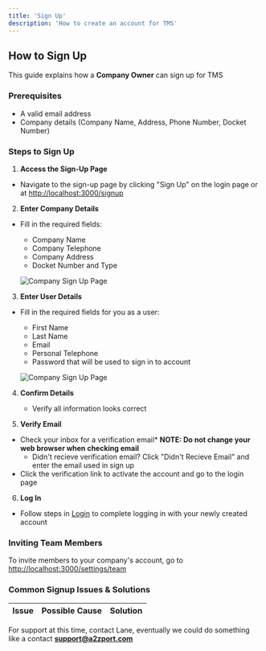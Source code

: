 ```yaml
---
title: 'Sign Up'
description: 'How to create an account for TMS'
---
```


## How to Sign Up

This guide explains how a **Company Owner** can sign up for TMS

### Prerequisites

- A valid email address
- Company details (Company Name, Address, Phone Number, Docket Number)

### Steps to Sign Up

1. **Access the Sign-Up Page**

- Navigate to the sign-up page by clicking "Sign Up" on the login page or at [http://localhost:3000/signup](http://localhost:3000/signup)

2. **Enter Company Details**

- Fill in the required fields:

  - Company Name
  - Company Telephone
  - Company Address
  - Docket Number and Type

  ![Company Sign Up Page](/assets/screenshots/companyDetailsSignup.png)

3. **Enter User Details**

- Fill in the required fields for you as a user:

  - First Name
  - Last Name
  - Email
  - Personal Telephone
  - Password that will be used to sign in to account

  ![Company Sign Up Page](/assets/screenshots/userDetailsSignup.png)

4. **Confirm Details**

   - Verify all information looks correct

5. **Verify Email**

- Check your inbox for a verification email\*
  **NOTE: Do not change your web browser when checking email**
  - Didn't recieve verification email? Click "Didn't Recieve Email" and enter the email used in sign up
- Click the verification link to activate the account and go to the login page

6. **Log In**

- Follow steps in [Login](http://localhost:3000/docs/auth/login) to complete logging in with your newly created account

### Inviting Team Members

To invite members to your company's account, go to [http://localhost:3000/settings/team](http://localhost:3000/settings/team)

### Common Signup Issues & Solutions

| Issue | Possible Cause | Solution |
| ----- | -------------- | -------- |

For support at this time, contact Lane, eventually we could do something like a contact **support@a2zport.com**

